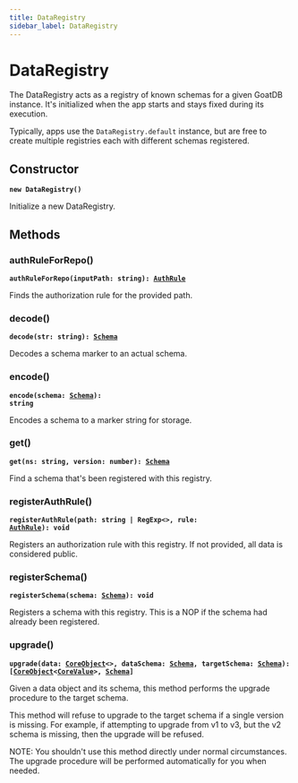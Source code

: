 ```yaml
---
title: DataRegistry
sidebar_label: DataRegistry
---
```


# DataRegistry

The DataRegistry acts as a registry of known schemas for a given GoatDB
instance. It's initialized when the app starts and stays fixed during its
execution.

Typically, apps use the `DataRegistry.default` instance, but are free to
create multiple registries each with different schemas registered.

## Constructor

**<code>new DataRegistry()</code>**

Initialize a new DataRegistry.

## Methods

### authRuleForRepo()

**<code>authRuleForRepo(inputPath: string): [AuthRule](/api/types/authrule)</code>**

Finds the authorization rule for the provided path.

### decode()

**<code>decode(str: string): [Schema](/api/types/schema)</code>**

Decodes a schema marker to an actual schema.

### encode()

**<code>encode(schema: [Schema](/api/types/schema)): string</code>**

Encodes a schema to a marker string for storage.

### get()

**<code>get(ns: string, version: number): [Schema](/api/types/schema)</code>**

Find a schema that's been registered with this registry.

### registerAuthRule()

**<code>registerAuthRule(path: string | RegExp&lt;&gt;, rule: [AuthRule](/api/types/authrule)): void</code>**

Registers an authorization rule with this registry. If not provided, all
data is considered public.

### registerSchema()

**<code>registerSchema(schema: [Schema](/api/types/schema)): void</code>**

Registers a schema with this registry. This is a NOP if the schema had
already been registered.

### upgrade()

**<code>upgrade(data: [CoreObject](/api/interfaces/coreobject)&lt;&gt;, dataSchema: [Schema](/api/types/schema), targetSchema: [Schema](/api/types/schema)): [[CoreObject](/api/interfaces/coreobject)&lt;[CoreValue](/api/types/corevalue)&gt;, [Schema](/api/types/schema)]</code>**

Given a data object and its schema, this method performs the upgrade
procedure to the target schema.

This method will refuse to upgrade to the target schema if a single version
is missing. For example, if attempting to upgrade from v1 to v3, but the
v2 schema is missing, then the upgrade will be refused.

NOTE: You shouldn't use this method directly under normal circumstances.
The upgrade procedure will be performed automatically for you when needed.


